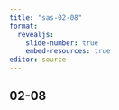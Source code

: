 ```yaml
---
title: "sas-02-08"
format: 
  revealjs:
    slide-number: true
    embed-resources: true
editor: source
---
```


## 02-08
